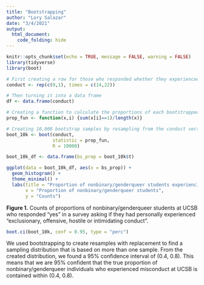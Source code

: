 ```yaml
---
title: "Bootstrapping"
author: "Lory Salazar"
date: "3/4/2021"
output: 
  html_document: 
    code_folding: hide
---
```


```r
knitr::opts_chunk$set(echo = TRUE, message = FALSE, warning = FALSE)
library(tidyverse)
library(boot)
```

```r
# First creating a row for those who responded whether they experienced exclusionary, offensive, hostile, or intimidating conduct
conduct <- rep(c(0,1), times = c(14,22))

# Then turning it into a data frame 
df <- data.frame(conduct)
```

```r
# Creating a function to calculate the proportions of each bootstrapped sample
prop_fun <- function(x,i) {sum(x[i]==1)/length(x)}

# Creating 10,000 bootstrap samples by resampling from the conduct vector, using the function to calculate the mean of each:
boot_10k <- boot(conduct, 
                 statistic = prop_fun, 
                 R = 10000)

boot_10k_df <- data.frame(bs_prop = boot_10k$t)

ggplot(data = boot_10k_df, aes(x = bs_prop)) +
  geom_histogram() +
  theme_minimal() +
  labs(title = "Proportion of nonbinary/genderqueer students experiencing exclusionary, hostile,\nor intimidating experience at UCSB",
       x = "Proportion of nonbinary/genderqueer students",
       y = "Counts")


```

**Figure 1.** Counts of proportions of nonbinary/genderqueer students at UCSB who responded "yes" in a survey asking if they had personally experienced “exclusionary, offensive, hostile or intimidating conduct”.

```r
boot.ci(boot_10k, conf = 0.95, type = "perc")
```


We used bootstrapping to create resamples with replacement to find a sampling distribution that is based on more than one sample. From the created distribution, we found a 95% confidence interval of (0.4, 0.8). This means that we are 95% confident that the true proportion of nonbinary/genderqueer individuals who experienced misconduct at UCSB is contained within (0.4, 0.8).


